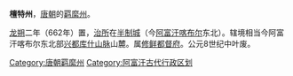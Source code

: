 '''檀特州'''，[[唐朝|唐朝]]的[[羁縻州|羁縻州]]。

[[龙朔|龙朔]]二年（662年）置，[[治所|治所]]在[[半制城|半制城]]（今[[阿富汗|阿富汗]][[喀布尔|喀布尔]]东北）。辖境相当今阿富汗喀布尔东北部[[兴都库什山脉|兴都库什山脉]]山麓。属[[修鲜都督府|修鲜都督府]]。公元8世纪中叶废。 

{{唐朝行政区划小作品}}
{{DEFAULTSORT:T}}
[[Category:唐朝羁縻州|Category:唐朝羁縻州]] 
[[Category:阿富汗古代行政区划|Category:阿富汗古代行政区划]]